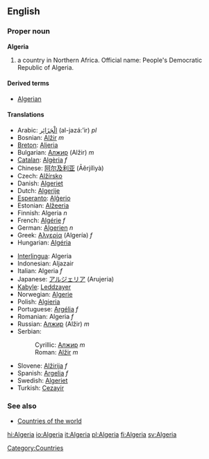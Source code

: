 ==English==
{{Wikipedia}}
===Proper noun===
'''Algeria'''

# a country in Northern Africa. Official name: People's Democratic Republic of Algeria.

====Derived terms====
*[[Algerian]]

====Translations====
{{top}}
*Arabic: [[الْجَزَائِر]] (al-jazá:’ir) ''pl''
*Bosnian: [[Alžir]] ''m''
*[[Breton]]: [[Aljeria]]
*Bulgarian: [[Алжир]] (Alžir) ''m''
*[[Catalan]]: [[Algèria]] ''f''
*Chinese: [[阿尔及利亚]] (Āěrjílìyà)
*Czech: [[Alžírsko]]
*Danish: [[Algeriet]]
*Dutch: [[Algerije]]
*[[Esperanto]]: [[Alĝerio]]
*Estonian: [[Alžeeria]]
*Finnish: Algeria ''n''
*French: [[Algérie]] ''f''
*German: [[Algerien]] ''n''
*Greek: [[Αλγερία]] (Algería) ''f''
*Hungarian: [[Algéria]]
{{mid}}
*[[Interlingua]]: Algeria
*Indonesian: Aljazair
*Italian: Algeria ''f''
*Japanese: [[アルジェリア]] (Arujeria)
*[[Kabyle]]: [[Leddzayer]]
*Norwegian: [[Algerie]]
*Polish: [[Algieria]]
*Portuguese: [[Argélia]] ''f''
*Romanian: Algeria ''f''
*Russian: [[Алжир]] (Alžir) ''m''
*Serbian:
*:Cyrillic: [[Алжир]] ''m''
*:Roman: [[Alžir]] ''m''
*Slovene: [[Alžirija]] ''f''
*Spanish: [[Argelia]] ''f''
*Swedish: [[Algeriet]]
*Turkish: [[Cezayir]]
{{bottom}}

===See also===
*[[Countries of the world]]
[[Category:Countries]]

[[hi:Algeria]]
[[io:Algeria]]
[[it:Algeria]]
[[pl:Algeria]]
[[fi:Algeria]]
[[sv:Algeria]]